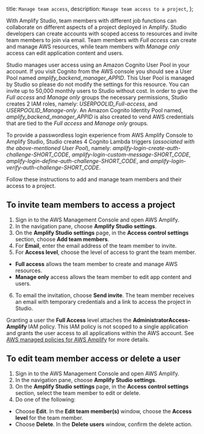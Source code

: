   title: `Manage team access`,
  description: `Manage team access to a project`,
};

With Amplify Studio, team members with different job functions can collaborate on different aspects of a project deployed in Amplify. Studio developers can create accounts with scoped access to resources and invite team members to join via email. Team members with *Full access* can create and manage AWS resources, while team members with *Manage only* access can edit application content and users.

Studio manages user access using an Amazon Cognito User Pool in your account. If you visit Cognito from the AWS console you should see a User Pool named *amplify_backend_manager_APPID*. This User Pool is managed by Studio so please do not modify the settings for this resource. You can invite up to 50,000 monthly users to Studio without cost. In order to give the *Full access* and *Manage only* groups the necessary permissions, Studio creates 2 IAM roles, namely: *USERPOOLID_Full-access*, and *USERPOOLID_Manage-only*. An Amazon Cognito Identity Pool named, *amplify_backend_manager_APPID*  is also created to vend AWS credentials that are tied to the *Full access* and *Manage only* groups.



To provide a passwordless login experience from AWS Amplify Console to Amplify Studio, Studio creates 4 Cognito Lambda triggers (*associated with the above-mentioned User Pool*), namely: *amplify-login-create-auth-challenge-SHORT_CODE*, *amplify-login-custom-message-SHORT_CODE*, *amplify-login-define-auth-challenge-SHORT_CODE*, and *amplify-login-verify-auth-challenge-SHORT_CODE*.

Follow these instructions to add and manage team members and their access to a project.

## To invite team members to access a project

1. Sign in to the AWS Management Console and open AWS Amplify.
2. In the navigation pane, choose **Amplify Studio settings**.
3. On the **Amplify Studio settings** page, in the **Access control settings** section, choose **Add team members**.
4. For **Email**, enter the email address of the team member to invite.
5. For **Access level**, choose the level of access to grant the team member.
  * **Full access** allows the team member to create and manage AWS resources.
  * **Manage only** access allows the team member to edit app content and users.
6. To email the invitation, choose **Send invite**. The team member receives an email with temporary credentials and a link to access the project in Studio.

<Callout warning>

  Granting a user the **Full Access** level attaches the **AdministratorAccess-Amplify** IAM policy. This IAM policy is not scoped to a single application and grants the user access to all applications within the AWS account. See [AWS managed policies for AWS Amplify](https://docs.aws.amazon.com/amplify/latest/userguide/security-iam-awsmanpol.html) for more details.

</Callout>

## To edit team member access or delete a user
1. Sign in to the AWS Management Console and open AWS Amplify.
2. In the navigation pane, choose **Amplify Studio settings**.
3. On the **Amplify Studio settings** page, in the **Access control settings** section, select the team member to edit or delete.
4. Do one of the following:
  * Choose **Edit**. In the **Edit team member(s)** window, choose the **Access level** for the team member.
  * Choose **Delete**. In the **Delete users** window, confirm the delete action.
